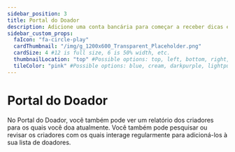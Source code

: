 ```yaml
---
sidebar_position: 3
title: Portal do Doador
description: Adicione uma conta bancária para começar a receber dicas em dinheiro.
sidebar_custom_props:
  faIcon: "fa-circle-play"
  cardThumbnail: "/img/g_1200x600_Transparent_Placeholder.png"
  cardSize: 4 #12 is full size, 6 is 50% width, etc.
  thumbnailLocation: "top" #Possible options: top, left, bottom, right, none
  tileColor: "pink" #Possible options: blue, cream, darkpurple, lightpurple, mauve, orange, pink, none
---
```


# Portal do Doador

No Portal do Doador, você também pode ver um relatório dos criadores para os quais você doa atualmente. Você também pode pesquisar ou revisar os criadores com os quais interage regularmente para adicioná-los à sua lista de doadores.
